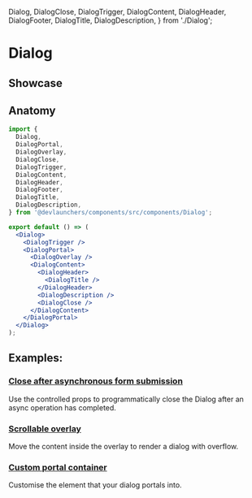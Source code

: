 
  Dialog,
  DialogClose,
  DialogTrigger,
  DialogContent,
  DialogHeader,
  DialogFooter,
  DialogTitle,
  DialogDescription,
} from './Dialog';

# Dialog

<Meta of={DialogStories} />

<Description of={DialogStories} />

## Showcase

<div className="flex gap-4">
  <Dialog>
    <DialogTrigger asChild>
      <Button buttonType="primary" buttonSize="standard">
        Empty
      </Button>
    </DialogTrigger>
    <DialogContent>
      <DialogHeader>
        <DialogTitle>
          <div className="h-8 w-96 bg-white uppercase" />
        </DialogTitle>
      </DialogHeader>
      <div className="h-36 w-96 bg-grayscale-100"></div>
      <div className="h-8 w-96 bg-white"></div>
    </DialogContent>
  </Dialog>
  <Dialog>
    <DialogTrigger asChild>
      <Button buttonType="primary" buttonSize="standard">
        Submit
      </Button>
    </DialogTrigger>
    <DialogContent>
      <DialogHeader>
        <h3 className="font-nunito-sans uppercase tracking-wider h-6 flex w-[448px] items-center">
          <DialogTitle>Terms of services</DialogTitle>
        </h3>
      </DialogHeader>
      <div className="h-36 max-w-md overflow-y-auto font-nunito-sans">
        <p className="pr-6 text-base">
          By accessing or using our services, you agree to abide by our terms
          and conditions. This includes adherence to our privacy policy,
          responsible use of the service, and acknowledgment of any disclaimers
          or limitations of liability outlined therein. Your continued use of
          the service constitutes acceptance of these terms. By accessing or
          using our services, you agree to abide by our terms and conditions.
          This includes adherence to our privacy policy, responsible use of the
          service, and acknowledgment of any disclaimers or limitations of
          liability outlined therein. Your continued use of the service
          constitutes acceptance of these terms.
        </p>
      </div>
      <DialogFooter className="flex w-[448px] items-center justify-between gap-6">
        <div className="flex h-10 w-full items-center justify-between font-nunito-sans">
          <div className="flex items-center justify-center">
            <Checkbox />
            <p className="ml-2">I've read the terms of services</p>
          </div>
          <DialogClose>
            <Button buttonType="primary" buttonSize="standard">
              Submit
            </Button>
          </DialogClose>
        </div>
      </DialogFooter>
    </DialogContent>
  </Dialog>
  <Dialog>
    <DialogTrigger asChild>
      <Button buttonType="primary" buttonSize="standard">
        Subscribe!
      </Button>
    </DialogTrigger>
    <DialogContent>
      <DialogHeader>
        {/* eslint-disable-next-line tailwindcss/no-arbitrary-value */}
        <h3 className="flex h-6 w-[448px] items-center font-nunito-sans uppercase tracking-wider">
          Subscribe to our newsletter
        </h3>
      </DialogHeader>
      <div className="">
        {/* eslint-disable-next-line tailwindcss/no-arbitrary-value */}
        <p className="mb-4 w-[448px] pl-8 font-nunito-sans">
          <DialogDescription>
            Subscribe to our newsletter for the latest trends and exclusive
            content delivered straight to your inbox!
          </DialogDescription>
        </p>
        <div className="ml-8 flex flex-col items-center justify-center">
          <h3 className="ml-4 mb-2 w-full font-nunito-sans text-sm font-bold uppercase tracking-wide">
            Email address
          </h3>
          <input
            className="w-full rounded-lg border-2 border-solid border-black p-4"
            type="email"
            placeholder="Enter your email address"
          />
        </div>
      </div>
      <DialogFooter className="flex w-[448px] items-center justify-end gap-6">
        <DialogClose>
          <Button buttonType="alternative" buttonSize="standard">
            {' '}
            dismiss{' '}
          </Button>
        </DialogClose>
        <DialogClose>
          <Button buttonType="primary" buttonSize="standard">
            {' '}
            Subscribe{' '}
          </Button>
        </DialogClose>
      </DialogFooter>
    </DialogContent>
  </Dialog>
  <Dialog>
    <DialogTrigger asChild>
      <Button buttonType="primary" buttonSize="standard">
        Role
      </Button>
    </DialogTrigger>
    <DialogContent>
      <DialogHeader>
        <h3 className="w-[448px] font-nunito-sans uppercase tracking-wider h-6 flex items-center">
          <DialogTitle>Select your role</DialogTitle>
        </h3>
      </DialogHeader>
      <div className="flex max-w-md flex-wrap items-center justify-center gap-6 bg-grayscale-100 py-6 text-lg">
        {[
          'developer',
          'designer',
          'researcher',
          'project manager',
          'other',
        ].map((role, i) => {
          return (
            <button
              key={i}
              className={`rounded-3xl border-2 border-solid border-black p-4 font-nunito-sans capitalize ${
                i === 0 ? 'bg-black text-white' : 'bg-white text-black'
              } `}
            >
              {' '}
              {role}
            </button>
          );
        })}
      </div>
      <DialogFooter className="flex w-[448px] items-center justify-end gap-6">
        <div className="flex h-10 w-full items-center justify-between">
          <h3 className="font-nunito-sans text-lg">Step 1 out of 5</h3>
          <div className="flex gap-4">
            <Button buttonType="primary" buttonSize="standard">
              Previous
            </Button>
            <Button buttonType="primary" buttonSize="standard">
              Next
            </Button>
          </div>
        </div>
      </DialogFooter>
    </DialogContent>
  </Dialog>
</div>

## Anatomy

```jsx
import {
  Dialog,
  DialogPortal,
  DialogOverlay,
  DialogClose,
  DialogTrigger,
  DialogContent,
  DialogHeader,
  DialogFooter,
  DialogTitle,
  DialogDescription,
} from '@devlaunchers/components/src/components/Dialog';

export default () => (
  <Dialog>
    <DialogTrigger />
    <DialogPortal>
      <DialogOverlay />
      <DialogContent>
        <DialogHeader>
          <DialogTitle />
        </DialogHeader>
        <DialogDescription />
        <DialogClose />
      </DialogContent>
    </DialogPortal>
  </Dialog>
);
```

## Examples:

### [Close after asynchronous form submission](https://www.radix-ui.com/primitives/docs/components/dialog#close-after-asynchronous-form-submission)

<p className="!mt-0 !text-base">
  Use the controlled props to programmatically close the Dialog after an async
  operation has completed.
</p>

### [Scrollable overlay](https://www.radix-ui.com/primitives/docs/components/dialog#scrollable-overlay)

<p className="!mt-0 !text-base">
  Move the content inside the overlay to render a dialog with overflow.
</p>

### [Custom portal container](https://www.radix-ui.com/primitives/docs/components/dialog#custom-portal-container)

<p className="!mt-0 !text-base">
  Customise the element that your dialog portals into.
</p>

<Stories />

